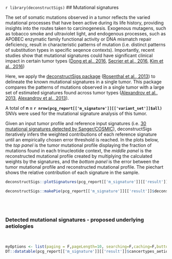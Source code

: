 `r library(deconstructSigs)`
## Mutational signatures

The set of somatic mutations observed in a tumor reflects the varied mutational processes that have been active during its life history, providing insights into the routes taken to carcinogenesis. Exogenous mutagens, such as tobacco smoke and ultraviolet light, and endogenous processes, such as APOBEC enzymatic family functional activity or DNA mismatch repair deficiency, result in characteristic patterns of mutation (i.e. distinct patterns of substitution types in specific seqence contexts). Importantly, recent studies show that mutational signatures could have significant clinical impact in certain tumor types ([Dong et al., 2016](https://www.ncbi.nlm.nih.gov/pubmed/27496093), [Secrier et al., 2016](https://www.ncbi.nlm.nih.gov/pubmed/27595477), [Kim et al., 2016](https://www.ncbi.nlm.nih.gov/pubmed/271110337))

Here, we apply the [deconstructSigs package](https://github.com/raerose01/deconstructSigs) ([Rosenthal et al., 2013](https://www.ncbi.nlm.nih.gov/pubmed/26899170)) to delineate the known mutational signatures in a single tumor. This package compares the patterns of mutations observed in a single tumor with a large set of estimated signatures found across tumor types ([Alexandrov et al., 2013](https://www.ncbi.nlm.nih.gov/pubmed/27496093), [Alexandrov et al., 2013](https://www.ncbi.nlm.nih.gov/pubmed/23945592)). 

A total of __n = `r nrow(pcg_report[['m_signature']][['variant_set']]$all)`__ SNVs were used for the mutational signature analysis of this tumor.

Given an input tumor profile and reference input signatures (i.e. [30 mutational signatures detected by Sanger/COSMIC](http://cancer.sanger.ac.uk/cosmic/signatures)), deconstructSigs iteratively infers the weighted contributions of each reference signature until an empirically chosen error threshold is reached. In the plots below, the _top panel_ is the tumor mutational profile displaying the fraction of mutations found in each trinucleotide context, the _middle panel_ is the reconstructed mutational profile created by multiplying the calculated weights by the signatures, and the _bottom panel_ is the error between the tumor mutational profile and reconstructed mutational profile. The piechart shows the relative contribution of each signature in the sample.

```r
deconstructSigs::plotSignatures(pcg_report[['m_signature']][['result']]$deconstructsigs_which_signatures)
```

```r
deconstructSigs::makePie(pcg_report[['m_signature']][['result']]$deconstructsigs_which_signatures)
```


<br><br>

### Detected mutational signatures - proposed underlying aetiologies

<br>
```r
myOptions <- list(paging = F,pageLength=10, searching=F,caching=F,buttons = c('csv','excel'),dom = 'Bfrtip')
DT::datatable(pcg_report[['m_signature']][['result']]$cancertypes_aetiologies,options = myOptions,extensions=c("Buttons","Responsive"))
```
<br>
